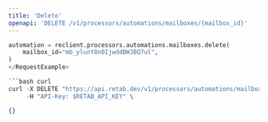 ```yaml
---
title: 'Delete'
openapi: 'DELETE /v1/processors/automations/mailboxes/{mailbox_id}'
---
```


<RequestExample>

```python python
automation = reclient.processors.automations.mailboxes.delete(
    mailbox_id="mb_ylunY8n0IjwddBWJBQ7ul",
)
</RequestExample>

```bash curl
curl -X DELETE "https://api.retab.dev/v1/processors/automations/mailboxes/mb_ylunY8n0IjwddBWJBQ7ul" \
     -H "API-Key: $RETAB_API_KEY" \
```

</RequestExample>

<ResponseExample>

```json json
{}
```

</ResponseExample>